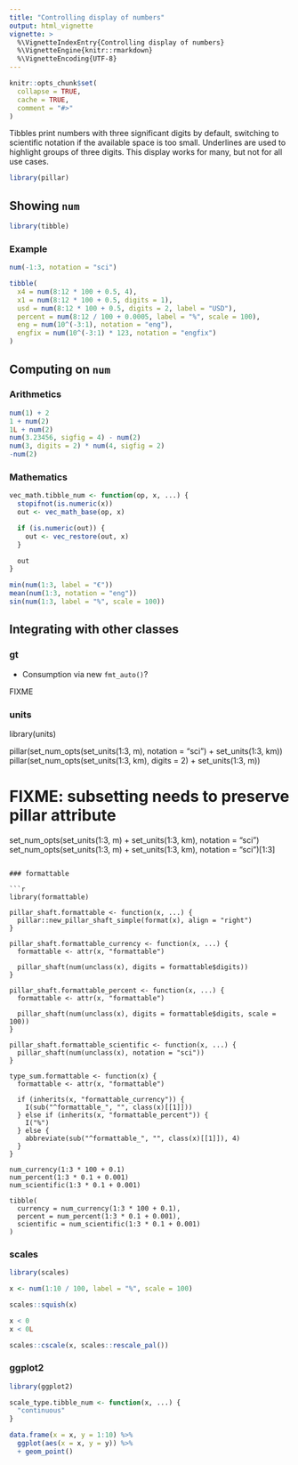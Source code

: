 ```yaml
---
title: "Controlling display of numbers"
output: html_vignette
vignette: >
  %\VignetteIndexEntry{Controlling display of numbers}
  %\VignetteEngine{knitr::rmarkdown}
  %\VignetteEncoding{UTF-8}
---
```


```r
knitr::opts_chunk$set(
  collapse = TRUE,
  cache = TRUE,
  comment = "#>"
)
```

Tibbles print numbers with three significant digits by default, switching to scientific notation if the available space is too small.
Underlines are used to highlight groups of three digits.
This display works for many, but not for all use cases.

```r
library(pillar)
```

## Showing `num`

```r
library(tibble)
```


### Example

```r
num(-1:3, notation = "sci")

tibble(
  x4 = num(8:12 * 100 + 0.5, 4),
  x1 = num(8:12 * 100 + 0.5, digits = 1),
  usd = num(8:12 * 100 + 0.5, digits = 2, label = "USD"),
  percent = num(8:12 / 100 + 0.0005, label = "%", scale = 100),
  eng = num(10^(-3:1), notation = "eng"),
  engfix = num(10^(-3:1) * 123, notation = "engfix")
)
```


## Computing on `num`

### Arithmetics

```r
num(1) + 2
1 + num(2)
1L + num(2)
num(3.23456, sigfig = 4) - num(2)
num(3, digits = 2) * num(4, sigfig = 2)
-num(2)
```

### Mathematics

```r
vec_math.tibble_num <- function(op, x, ...) {
  stopifnot(is.numeric(x))
  out <- vec_math_base(op, x)

  if (is.numeric(out)) {
    out <- vec_restore(out, x)
  }

  out
}
```

```r
min(num(1:3, label = "€"))
mean(num(1:3, notation = "eng"))
sin(num(1:3, label = "%", scale = 100))
```

## Integrating with other classes

### gt

- Consumption via new `fmt_auto()`?

FIXME

### units

library(units)

pillar(set_num_opts(set_units(1:3, m), notation = "sci") + set_units(1:3, km))
pillar(set_num_opts(set_units(1:3, km), digits = 2) + set_units(1:3, m))

# FIXME: subsetting needs to preserve pillar attribute
set_num_opts(set_units(1:3, m) + set_units(1:3, km), notation = "sci")
set_num_opts(set_units(1:3, m) + set_units(1:3, km), notation = "sci")[1:3]
```

### formattable

```r
library(formattable)

pillar_shaft.formattable <- function(x, ...) {
  pillar::new_pillar_shaft_simple(format(x), align = "right")
}

pillar_shaft.formattable_currency <- function(x, ...) {
  formattable <- attr(x, "formattable")

  pillar_shaft(num(unclass(x), digits = formattable$digits))
}

pillar_shaft.formattable_percent <- function(x, ...) {
  formattable <- attr(x, "formattable")

  pillar_shaft(num(unclass(x), digits = formattable$digits, scale = 100))
}

pillar_shaft.formattable_scientific <- function(x, ...) {
  pillar_shaft(num(unclass(x), notation = "sci"))
}

type_sum.formattable <- function(x) {
  formattable <- attr(x, "formattable")

  if (inherits(x, "formattable_currency")) {
    I(sub("^formattable_", "", class(x)[[1]]))
  } else if (inherits(x, "formattable_percent")) {
    I("%")
  } else {
    abbreviate(sub("^formattable_", "", class(x)[[1]]), 4)
  }
}

num_currency(1:3 * 100 + 0.1)
num_percent(1:3 * 0.1 + 0.001)
num_scientific(1:3 * 0.1 + 0.001)

tibble(
  currency = num_currency(1:3 * 100 + 0.1),
  percent = num_percent(1:3 * 0.1 + 0.001),
  scientific = num_scientific(1:3 * 0.1 + 0.001)
)
```

### scales

```r
library(scales)

x <- num(1:10 / 100, label = "%", scale = 100)

scales::squish(x)

x < 0
x < 0L

scales::cscale(x, scales::rescale_pal())
```

### ggplot2

```r
library(ggplot2)

scale_type.tibble_num <- function(x, ...) {
  "continuous"
}

data.frame(x = x, y = 1:10) %>%
  ggplot(aes(x = x, y = y)) %>%
  + geom_point()
```

